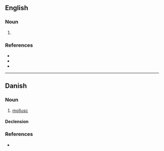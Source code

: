 ==English==

===Noun===
{{en-noun}}

# {{lb|en|American spelling}} {{alt form|en|mollusc}}

===References===
* {{R:American Heritage 2000|mollusk}}
* {{R:Dictionary.com|mollusk}}
* {{R:WordNet 2003|mollusk}}

----

==Danish==

===Noun===
{{da-noun|en|er}}

# [[mollusc]]

====Declension====
{{da-noun-infl|en|er}}

===References===
* {{R:DDO}}